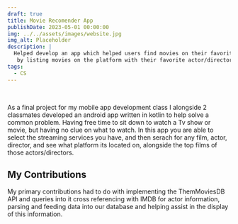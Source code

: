 ```yaml
---
draft: true
title: Movie Recomender App
publishDate: 2023-05-01 00:00:00
img: ../../assets/images/website.jpg
img_alt: Placeholder
description: |
  Helped develop an app which helped users find movies on their favorite streaming service
   by listing movies on the platform with their favorite actor/director.
tags:
  - CS
---
```

<div class="h-0" style="visibility:hidden">![Sample Image](../../assets/images/website.jpg)</div>

As a final project for my mobile app development class I alongside 2 classmates developed an android app written in kotlin to help solve a common problem. Having free time to sit down to watch a Tv show or movie, but having no clue on what to watch. In this app you are able to select the streaming services you have, and then serach for any film, actor, director, and see what platform its located on, alongside the top films of those actors/directors.

## My Contributions

My primary contributions had to do with implementing the ThemMoviesDB API and queries into it cross referencing with IMDB for actor information, parsing and feeding data into our database and helping assist in the display of this information.
